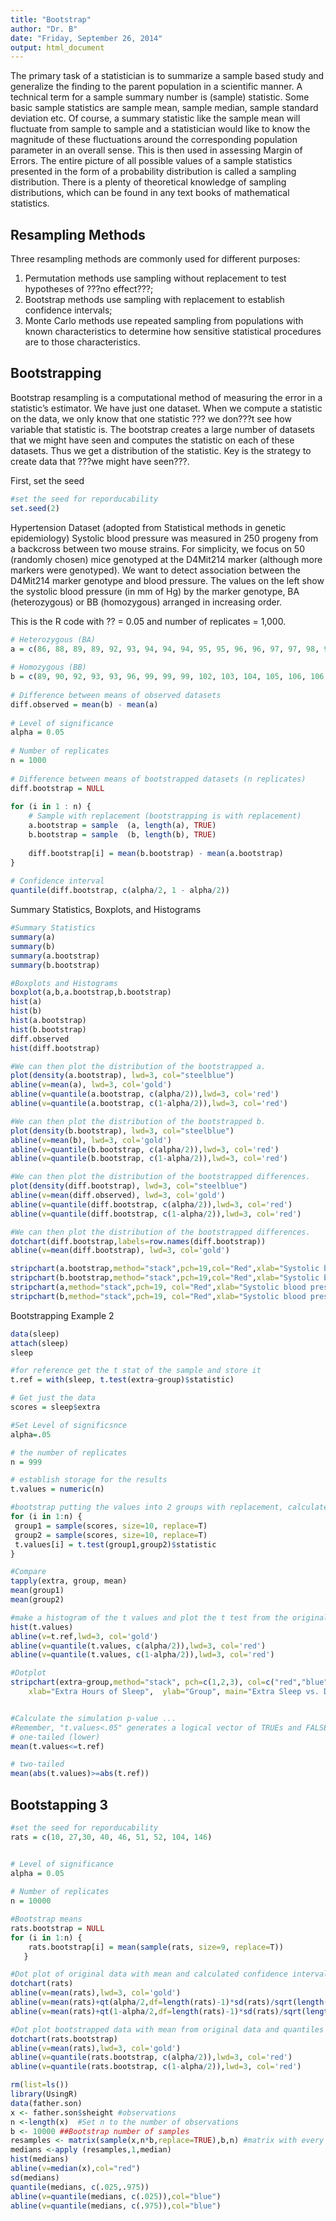 ```yaml
---
title: "Bootstrap"
author: "Dr. B"
date: "Friday, September 26, 2014"
output: html_document
---
```

The primary task of a statistician is to summarize a sample based study and generalize the finding to the parent population in a scientific manner.  A technical term for a sample summary number is (sample) statistic. Some basic sample statistics are sample mean, sample median, sample standard deviation etc. Of course, a summary statistic like the sample mean will fluctuate from sample to sample and a statistician would like to know the magnitude of these fluctuations around the corresponding population parameter in an overall sense. This is then used in assessing Margin of Errors. The entire picture of all possible values of a sample statistics presented in the form of a probability distribution is called a sampling distribution. There is a plenty of theoretical knowledge of sampling distributions, which can be found in any text books of mathematical statistics. 

Resampling Methods
------------------

Three resampling methods are commonly used for different purposes:

1. Permutation methods use sampling without replacement to test hypotheses of ???no effect???;
2. Bootstrap methods use sampling with replacement to establish confidence intervals; 
3. Monte Carlo methods use repeated sampling from populations with known characteristics to determine how sensitive statistical procedures are to those characteristics.

Bootstrapping
-------------
Bootstrap resampling is a computational method of measuring the error in a statistic's estimator.  We have just one dataset. When we compute a statistic on the data, we only know that one statistic ??? we don???t see how variable that statistic is. The bootstrap creates a large number of datasets that we might have seen and computes the statistic on each of these datasets. Thus we get a distribution of the statistic. Key is the strategy to create data that ???we might have seen???.

First, set the seed
```r
#set the seed for reporducability
set.seed(2)
```

Hypertension Dataset (adopted from Statistical methods in genetic epidemiology)
Systolic blood pressure was measured in 250 progeny from a backcross between two mouse strains. For simplicity, we focus on 50 (randomly chosen) mice genotyped at the D4Mit214 marker (although more markers were genotyped). We want to detect association between the D4Mit214 marker genotype and blood pressure. The values on the left show the systolic blood pressure (in mm of Hg) by the marker genotype, BA (heterozygous) or BB (homozygous) arranged in increasing order.

This is the R code with ?? = 0.05 and number of replicates = 1,000.
```r
# Heterozygous (BA)
a = c(86, 88, 89, 89, 92, 93, 94, 94, 94, 95, 95, 96, 96, 97, 97, 98, 98, 99, 99, 101, 106, 107, 110, 113, 116, 118)
 
# Homozygous (BB)
b = c(89, 90, 92, 93, 93, 96, 99, 99, 99, 102, 103, 104, 105, 106, 106, 107, 108, 108, 110, 110, 112, 114, 116, 116)
 
# Difference between means of observed datasets
diff.observed = mean(b) - mean(a)
 
# Level of significance
alpha = 0.05
 
# Number of replicates
n = 1000
 
# Difference between means of bootstrapped datasets (n replicates)
diff.bootstrap = NULL
 
for (i in 1 : n) {
    # Sample with replacement (bootstrapping is with replacement)
    a.bootstrap = sample  (a, length(a), TRUE)
    b.bootstrap = sample  (b, length(b), TRUE)
     
    diff.bootstrap[i] = mean(b.bootstrap) - mean(a.bootstrap)
}
 
# Confidence interval
quantile(diff.bootstrap, c(alpha/2, 1 - alpha/2))

```

Summary Statistics, Boxplots, and Histograms
```r
#Summary Statistics
summary(a)
summary(b)
summary(a.bootstrap)
summary(b.bootstrap)

#Boxplots and Histograms
boxplot(a,b,a.bootstrap,b.bootstrap)
hist(a)
hist(b)
hist(a.bootstrap)
hist(b.bootstrap)
diff.observed
hist(diff.bootstrap)

#We can then plot the distribution of the bootstrapped a.
plot(density(a.bootstrap), lwd=3, col="steelblue")
abline(v=mean(a), lwd=3, col='gold')
abline(v=quantile(a.bootstrap, c(alpha/2)),lwd=3, col='red')
abline(v=quantile(a.bootstrap, c(1-alpha/2)),lwd=3, col='red')

#We can then plot the distribution of the bootstrapped b.
plot(density(b.bootstrap), lwd=3, col="steelblue")
abline(v=mean(b), lwd=3, col='gold')
abline(v=quantile(b.bootstrap, c(alpha/2)),lwd=3, col='red')
abline(v=quantile(b.bootstrap, c(1-alpha/2)),lwd=3, col='red')

#We can then plot the distribution of the bootstrapped differences.
plot(density(diff.bootstrap), lwd=3, col="steelblue")
abline(v=mean(diff.observed), lwd=3, col='gold')
abline(v=quantile(diff.bootstrap, c(alpha/2)),lwd=3, col='red')
abline(v=quantile(diff.bootstrap, c(1-alpha/2)),lwd=3, col='red')

#We can then plot the distribution of the bootstrapped differences.
dotchart(diff.bootstrap,labels=row.names(diff.bootstrap))
abline(v=mean(diff.bootstrap), lwd=3, col='gold')

stripchart(a.bootstrap,method="stack",pch=19,col="Red",xlab="Systolic blood pressure")
stripchart(b.bootstrap,method="stack",pch=19,col="Red",xlab="Systolic blood pressure" )
stripchart(a,method="stack",pch=19, col="Red",xlab="Systolic blood pressure")
stripchart(b,method="stack",pch=19, col="Red",xlab="Systolic blood pressure")

```

Bootstrapping Example 2
```r
data(sleep)
attach(sleep)
sleep
```

```r
#for reference get the t stat of the sample and store it
t.ref = with(sleep, t.test(extra~group)$statistic) 

# Get just the data
scores = sleep$extra 

#Set Level of significsnce
alpha=.05

# the number of replicates
n = 999         

# establish storage for the results
t.values = numeric(n)    

#bootstrap putting the values into 2 groups with replacement, calculate t test and store
for (i in 1:n) {
 group1 = sample(scores, size=10, replace=T)
 group2 = sample(scores, size=10, replace=T)
 t.values[i] = t.test(group1,group2)$statistic
}

#Compare 
tapply(extra, group, mean)
mean(group1)
mean(group2)

#make a histogram of the t values and plot the t test from the original sample as well as  quantiles
hist(t.values)
abline(v=t.ref,lwd=3, col='gold')
abline(v=quantile(t.values, c(alpha/2)),lwd=3, col='red')
abline(v=quantile(t.values, c(1-alpha/2)),lwd=3, col='red')

#Dotplot
stripchart(extra~group,method="stack", pch=c(1,2,3), col=c("red","blue","green"), 
    xlab="Extra Hours of Sleep",  ylab="Group", main="Extra Sleep vs. Drug", offset=0.5)


#Calculate the simulation p-value ... 
#Remember, "t.values<.05" generates a logical vector of TRUEs and FALSEs, in which TRUEs count as ones and FALSEs count as zeros. 
# one-tailed (lower)
mean(t.values<=t.ref)  

# two-tailed
mean(abs(t.values)>=abs(t.ref))

```

Bootstapping 3
--------------

```r
#set the seed for reporducability
rats = c(10, 27,30, 40, 46, 51, 52, 104, 146)


# Level of significance
alpha = 0.05
 
# Number of replicates
n = 10000

#Bootstrap means
rats.bootstrap = NULL
for (i in 1:n) {
    rats.bootstrap[i] = mean(sample(rats, size=9, replace=T))
   }

#Dot plot of original data with mean and calculated confidence intervals
dotchart(rats)
abline(v=mean(rats),lwd=3, col='gold')
abline(v=mean(rats)+qt(alpha/2,df=length(rats)-1)*sd(rats)/sqrt(length(rats)),lwd=3, col='red')
abline(v=mean(rats)+qt(1-alpha/2,df=length(rats)-1)*sd(rats)/sqrt(length(rats)),lwd=3, col='red')

#Dot plot bootstrapped data with mean from original data and quantiles
dotchart(rats.bootstrap)
abline(v=mean(rats),lwd=3, col='gold')
abline(v=quantile(rats.bootstrap, c(alpha/2)),lwd=3, col='red')
abline(v=quantile(rats.bootstrap, c(1-alpha/2)),lwd=3, col='red')
```


```r
rm(list=ls())
library(UsingR)
data(father.son)
x <- father.son$sheight #observations
n <-length(x)  #Set n to the number of observations
b <- 10000 ##Bootstrap number of samples 
resamples <- matrix(sample(x,n*b,replace=TRUE),b,n) #matrix with every row being a bootsrap sample
medians <-apply (resamples,1,median)
hist(medians)
abline(v=median(x),col="red")
sd(medians)
quantile(medians, c(.025,.975))
abline(v=quantile(medians, c(.025)),col="blue")
abline(v=quantile(medians, c(.975)),col="blue")

```


